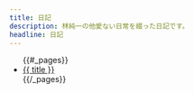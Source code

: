 ```yaml
---
title: 日記
description: 林純一の他愛ない日常を綴った日記です。
headline: 日記
---
```

<ul>
  {{#_pages}}
    <li><a href="{{ url }}">{{ title }}</a></li>
  {{/_pages}}
</ul>